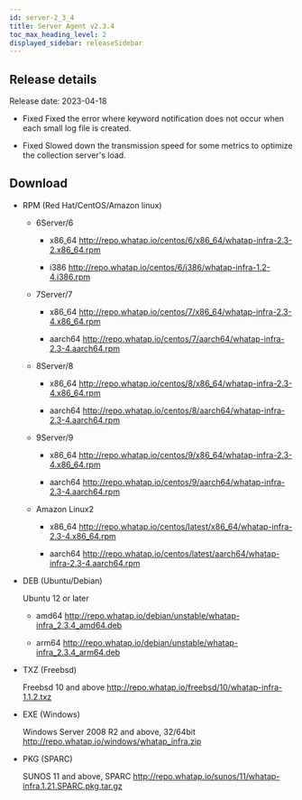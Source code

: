 ```yaml
---
id: server-2_3_4
title: Server Agent v2.3.4
toc_max_heading_level: 2
displayed_sidebar: releaseSidebar
---
```



## Release details

Release date: 2023-04-18 

- <Status>Fixed</Status> Fixed the error where keyword notification does not occur when each small log file is created.

- <Status>Fixed</Status> Slowed down the transmission speed for some metrics to optimize the collection server's load.

## Download

- RPM (Red Hat/CentOS/Amazon linux)

  - 6Server/6

    - x86_64 http://repo.whatap.io/centos/6/x86_64/whatap-infra-2.3-2.x86_64.rpm

    - i386 http://repo.whatap.io/centos/6/i386/whatap-infra-1.2-4.i386.rpm

  - 7Server/7

    - x86_64 http://repo.whatap.io/centos/7/x86_64/whatap-infra-2.3-4.x86_64.rpm

    - aarch64 http://repo.whatap.io/centos/7/aarch64/whatap-infra-2.3-4.aarch64.rpm

  - 8Server/8

    - x86_64 http://repo.whatap.io/centos/8/x86_64/whatap-infra-2.3-4.x86_64.rpm

    - aarch64 http://repo.whatap.io/centos/8/aarch64/whatap-infra-2.3-4.aarch64.rpm

  - 9Server/9

    - x86_64 http://repo.whatap.io/centos/9/x86_64/whatap-infra-2.3-4.x86_64.rpm

    - aarch64 http://repo.whatap.io/centos/9/aarch64/whatap-infra-2.3-4.aarch64.rpm

  - Amazon Linux2

    - x86_64 http://repo.whatap.io/centos/latest/x86_64/whatap-infra-2.3-4.x86_64.rpm

    - aarch64 http://repo.whatap.io/centos/latest/aarch64/whatap-infra-2.3-4.aarch64.rpm

- DEB (Ubuntu/Debian)

  Ubuntu 12 or later

  - amd64 http://repo.whatap.io/debian/unstable/whatap-infra_2.3.4_amd64.deb

  - arm64 http://repo.whatap.io/debian/unstable/whatap-infra_2.3.4_arm64.deb

- TXZ (Freebsd)

  Freebsd 10 and above http://repo.whatap.io/freebsd/10/whatap-infra-1.1.2.txz

- EXE (Windows)

  Windows Server 2008 R2 and above, 32/64bit http://repo.whatap.io/windows/whatap_infra.zip

- PKG (SPARC)

  SUNOS 11 and above, SPARC http://repo.whatap.io/sunos/11/whatap-infra.1.21.SPARC.pkg.tar.gz
